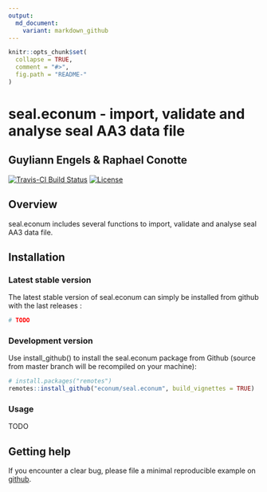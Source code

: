 ```yaml
---
output:
  md_document:
    variant: markdown_github
---
```


<!-- README.md is generated from README.Rmd. Please edit that file -->

```r
knitr::opts_chunk$set(
  collapse = TRUE,
  comment = "#>",
  fig.path = "README-"
)
```


# seal.econum - import, validate and analyse seal AA3 data file

## Guyliann Engels & Raphael Conotte

[![Travis-CI Build Status](https://travis-ci.com/EcoNum/seal.econum.svg?branch=master)](https://travis-ci.com/EcoNum/seal.econum)
[![License](https://img.shields.io/badge/license-GPL-blue.svg)](https://www.gnu.org/licenses/gpl-2.0.html)

## Overview

seal.econum includes several functions to import, validate and analyse seal AA3 data file.

## Installation

### Latest stable version

The latest stable version of seal.econum can simply be installed from github with the last releases :

```r
# TODO
```


### Development version

Use install_github() to install the seal.econum package from Github (source from master branch will be recompiled on your machine):

```r
# install.packages("remotes")
remotes::install_github("econum/seal.econum", build_vignettes = TRUE)
```

### Usage

TODO

## Getting help

If you encounter a clear bug, please file a minimal reproducible example on [github](https://github.com/econum/seal.econum/issues).
